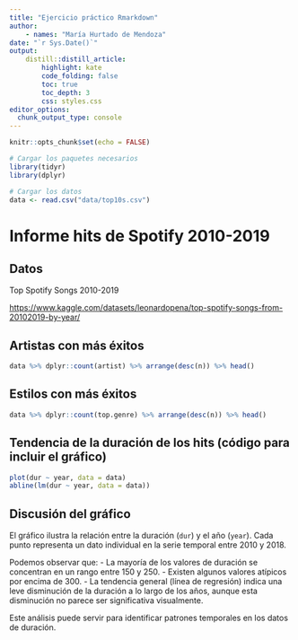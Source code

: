 ---
title: "Ejercicio práctico Rmarkdown"
author:
    - names: "María Hurtado de Mendoza"
date: "`r Sys.Date()`" 
output: 
    distill::distill_article:
        highlight: kate
        code_folding: false  
        toc: true     
        toc_depth: 3
        css: styles.css         
editor_options: 
  chunk_output_type: console
---

```{r setup, include = FALSE}

knitr::opts_chunk$set(echo = FALSE)

# Cargar los paquetes necesarios
library(tidyr)
library(dplyr)

# Cargar los datos
data <- read.csv("data/top10s.csv")

```

# Informe hits de Spotify 2010-2019

## Datos

Top Spotify Songs 2010-2019

<https://www.kaggle.com/datasets/leonardopena/top-spotify-songs-from-20102019-by-year/>

## Artistas con más éxitos

```{r top_artists}

data %>% dplyr::count(artist) %>% arrange(desc(n)) %>% head()

```

## Estilos con más éxitos

```{r top_genres}

data %>% dplyr::count(top.genre) %>% arrange(desc(n)) %>% head()

```

## Tendencia de la duración de los hits (código para incluir el gráfico)

```{r duration_trend, fig.width=8, fig.height=6}

plot(dur ~ year, data = data)
abline(lm(dur ~ year, data = data))

```
## Discusión del gráfico

El gráfico ilustra la relación entre la duración (`dur`) y el año (`year`). Cada punto representa un dato individual en la serie temporal entre 2010 y 2018. 

Podemos observar que:
- La mayoría de los valores de duración se concentran en un rango entre 150 y 250.
- Existen algunos valores atípicos por encima de 300.
- La tendencia general (línea de regresión) indica una leve disminución de la duración a lo largo de los años, aunque esta disminución no parece ser significativa visualmente.

Este análisis puede servir para identificar patrones temporales en los datos de duración.
